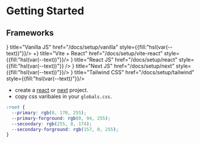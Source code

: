 # Getting Started

 
## Frameworks
 
<Cards>
  <Card icon={<JsIcon/>} title="Vanilla JS" href="/docs/setup/vanilla" style={{fill:"hsl(var(--text))"}}/>
  <Card icon={<><VitejsIcon/>+<ReactjsIcon/></>} title="Vite + React" href="/docs/setup/vite-react" style={{fill:"hsl(var(--text))"}}/>
  <Card icon={<ReactjsIcon/>} title="React JS" href="/docs/setup/react" style={{fill:"hsl(var(--text))"}} />
  <Card icon={<NextjsIcon/>} title="Next JS" href="/docs/setup/next" style={{fill:"hsl(var(--text))"}}/>
  <Card icon={<TailwindIcon/>} title="Tailwind CSS" href="/docs/setup/tailwind" style={{fill:"hsl(var(--text))"}}/>
</Cards>

- create a [react](/docs/setup/react) or [next](/docs/setup/next) project.
- copy css varibales in your `globals.css`.

```css showLineNumbers filename="globals.css" copy
:root {
  --primary: rgb(0, 170, 255);
  --primary-forground: rgb(0, 94, 255);
  --secondary: rgb(255, 0, 174);
  --secondary-forground: rgb(157, 0, 255);
}
```

